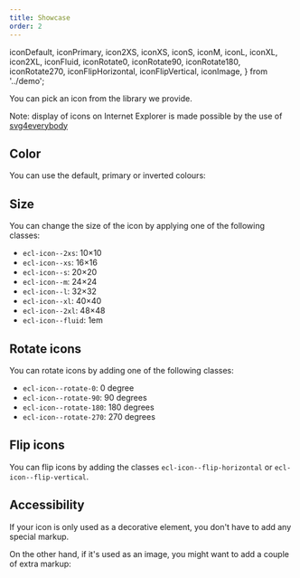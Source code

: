 ```yaml
---
title: Showcase
order: 2
---
```


  iconDefault,
  iconPrimary,
  icon2XS,
  iconXS,
  iconS,
  iconM,
  iconL,
  iconXL,
  icon2XL,
  iconFluid,
  iconRotate0,
  iconRotate90,
  iconRotate180,
  iconRotate270,
  iconFlipHorizontal,
  iconFlipVertical,
  iconImage,
} from '../demo';

<Playground system="ec" selectedKind="components-icon" selectedStory="all">
  <Html markup={iconDefault} />
</Playground>

You can pick an icon from <Link to="/ec/guidelines/iconography/">the library we provide</Link>.

Note: display of icons on Internet Explorer is made possible by the use of [svg4everybody](https://github.com/jonathantneal/svg4everybody)

## Color

You can use the default, primary or inverted colours:

<Playground system="ec" selectedKind="components-icon" selectedStory="all">
  <Html markup={iconDefault} />
  <Html markup={iconPrimary} />
</Playground>

## Size

You can change the size of the icon by applying one of the following classes:

- `ecl-icon--2xs`: 10&times;10
- `ecl-icon--xs`: 16&times;16
- `ecl-icon--s`: 20&times;20
- `ecl-icon--m`: 24&times;24
- `ecl-icon--l`: 32&times;32
- `ecl-icon--xl`: 40&times;40
- `ecl-icon--2xl`: 48&times;48
- `ecl-icon--fluid`: 1em

<Playground system="ec" selectedKind="components-icon" selectedStory="all">
  <Html markup={icon2XS} />
  <Html markup={iconXS} />
  <Html markup={iconS} />
  <Html markup={iconM} />
  <Html markup={iconL} />
  <Html markup={iconXL} />
  <Html markup={icon2XL} />
  <Html markup={iconFluid} />
</Playground>

## Rotate icons

You can rotate icons by adding one of the following classes:

- `ecl-icon--rotate-0`: 0 degree
- `ecl-icon--rotate-90`: 90 degrees
- `ecl-icon--rotate-180`: 180 degrees
- `ecl-icon--rotate-270`: 270 degrees

<Playground system="ec" selectedKind="components-icon" selectedStory="all">
  <Html markup={iconRotate0} />
  <Html markup={iconRotate90} />
  <Html markup={iconRotate180} />
  <Html markup={iconRotate270} />
</Playground>

## Flip icons

You can flip icons by adding the classes `ecl-icon--flip-horizontal` or `ecl-icon--flip-vertical`.

<Playground system="ec" selectedKind="components-icon" selectedStory="all">
  <Html markup={iconFlipHorizontal} />
  <Html markup={iconFlipVertical} />
</Playground>

## Accessibility

If your icon is only used as a decorative element, you don't have to add any special markup.

On the other hand, if it's used as an image, you might want to add a couple of extra markup:

<Playground system="ec" selectedKind="components-icon" selectedStory="all">
  <Html markup={iconImage} />
</Playground>

